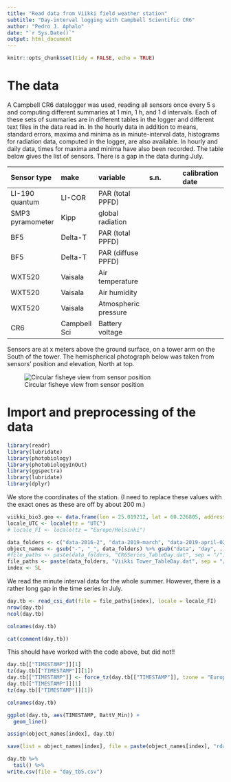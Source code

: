 ```yaml
---
title: "Read data from Viikki field weather station"
subtitle: "Day-interval logging with Campbell Scientific CR6"
author: "Pedro J. Aphalo"
date: "`r Sys.Date()`"
output: html_document
---
```


```r
knitr::opts_chunk$set(tidy = FALSE, echo = TRUE)
```

# The data

A Campbell CR6 datalogger was used, reading all sensors once every 5 s and computing different summaries at 1 min, 1 h, and 1 d intervals. Each of these sets of summaries are in different tables in the logger and different text files in the data read in. In the hourly data in addition to means, standard errors, maxima and minima as in minute-interval data, histograms for radiation data, computed in the logger, are also available. In hourly and daily data, times for maxima and minima have also been recorded. The table below gives the list of sensors. There is a gap in the data during July.

Sensor type       | make       | variable           | s.n.           | calibration date
:---------------- |:---------- |:------------------ |:-------------- |:----------------
LI-190 quantum    | LI-COR     | PAR (total PPFD)   |                |
SMP3 pyramometer  | Kipp       | global radiation   |                |
BF5               | Delta-T    | PAR (total PPFD)   |                |
BF5               | Delta-T    | PAR (diffuse PPFD) |                |
WXT520            | Vaisala    | Air temperature    |                |
WXT520            | Vaisala    | Air humidity       |                |
WXT520            | Vaisala    | Atmospheric pressure |                |
CR6               | Campbell Sci | Battery voltage |                 |

Sensors are at x meters above the ground surface, on a tower arm on the South of the tower. The hemispherical photograph below was taken from sensors' position and elevation, North at top.

![Circular fisheye view from sensor position](images/fisheye-photo-rot.jpg)

# Import and preprocessing of the data

```r
library(readr)
library(lubridate)
library(photobiology)
library(photobiologyInOut)
library(ggspectra)
library(lubridate)
library(dplyr)
```

We store the coordinates of the station. (I need to replace these values with the exact ones as these are off by about 200 m.)

```r
viikki_bio3.geo <- data.frame(lon = 25.019212, lat = 60.226805, address = "BIO3, Viikki")
locale_UTC <- locale(tz = "UTC")
# locale_FI <- locale(tz = "Europe/Helsinki")
```

```r
data_folders <- c("data-2016-2", "data-2019-march", "data-2019-april-02", "data-2020-01-14", "data-latest")
object_names <- gsub("-", "_", data_folders) %>% gsub("data", "day", .) %>% paste(. , "tb", sep = ".")
#file_paths <- paste(data_folders, "CR6Series_TableDay.dat", sep = "/")
file_paths <- paste(data_folders, "Viikki Tower_TableDay.dat", sep = "/")
index <- 5L
```

We read the minute interval data for the whole summer. However, there is a rather long gap in the time series in July.

```r
day.tb <- read_csi_dat(file = file_paths[index], locale = locale_FI)
nrow(day.tb)
ncol(day.tb)
```

```r
colnames(day.tb)
```

```r
cat(comment(day.tb))
```

This should have worked with the code above, but did not!!

```r
day.tb[["TIMESTAMP"]][1]
tz(day.tb[["TIMESTAMP"]][1])
day.tb[["TIMESTAMP"]] <- force_tz(day.tb[["TIMESTAMP"]], tzone = "Europe/Helsinki")
day.tb[["TIMESTAMP"]][1]
tz(day.tb[["TIMESTAMP"]][1])
```

```r
colnames(day.tb)
```

```r
ggplot(day.tb, aes(TIMESTAMP, BattV_Min)) +
  geom_line()
```

```r
assign(object_names[index], day.tb)
```


```r
save(list = object_names[index], file = paste(object_names[index], "rda", sep = "."))
```

```r
day.tb %>%
  tail() %>%
write.csv(file = "day_tb5.csv")
```


